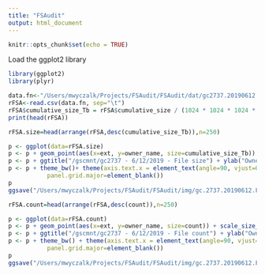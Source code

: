 ```yaml
---
title: "FSAudit"
output: html_document
---
```



```r
knitr::opts_chunk$set(echo = TRUE)
```

Load the ggplot2 library
```r
library(ggplot2)
library(plyr)
```
```r
data.fn<-"/Users/mwyczalk/Projects/FSAudit/FSAudit/dat/gc2737.20190612.summary.dat"
rFSA<-read.csv(data.fn, sep="\t")
rFSA$cumulative_size_Tb = rFSA$cumulative_size / (1024 * 1024 * 1024 * 1024)
print(head(rFSA))
```


```r
rFSA.size=head(arrange(rFSA,desc(cumulative_size_Tb)),n=250)

p <- ggplot(data=rFSA.size)
p <- p + geom_point(aes(x=ext, y=owner_name, size=cumulative_size_Tb)) + scale_size_area(name="Cumulative Size [Tb]")
p <- p + ggtitle("/gscmnt/gc2737 - 6/12/2019 - File size") + ylab("Owner Name") + xlab("File Extension")
p <- p + theme_bw()+ theme(axis.text.x = element_text(angle=90, vjust=0.5, hjust=1), panel.grid.minor=element_blank(),
           panel.grid.major=element_blank())
p
ggsave("/Users/mwyczalk/Projects/FSAudit/FSAudit/img/gc.2737.20190612.FileSize.pdf", width=18, height=5)
```

```r
rFSA.count=head(arrange(rFSA,desc(count)),n=250)

p <- ggplot(data=rFSA.count)
p <- p + geom_point(aes(x=ext, y=owner_name, size=count)) + scale_size_area(name="File Count")
p <- p + ggtitle("/gscmnt/gc2737 - 6/12/2019 - File count") + ylab("Owner Name") + xlab("File Extension")
p <- p + theme_bw() + theme(axis.text.x = element_text(angle=90, vjust=0.5, hjust=1), panel.grid.minor=element_blank(),
           panel.grid.major=element_blank())
p
ggsave("/Users/mwyczalk/Projects/FSAudit/FSAudit/img/gc.2737.20190612.FileCount.pdf", width=18, height=5)

```